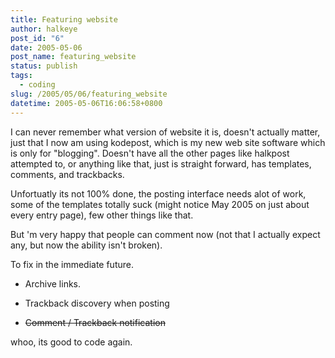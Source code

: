 ```yaml
---
title: Featuring website
author: halkeye
post_id: "6"
date: 2005-05-06
post_name: featuring_website
status: publish
tags:
  - coding
slug: /2005/05/06/featuring_website
datetime: 2005-05-06T16:06:58+0800
---
```


I can never remember what version of website it is, doesn't actually matter, just that I now am using kodepost, which is my new web site software which is only for "blogging". Doesn't have all the other pages like halkpost attempted to, or anything like that, just is straight forward, has templates, comments, and trackbacks.

Unfortuatly its not 100% done, the posting interface needs alot of work, some of the templates totally suck (might notice May 2005 on just about every entry page), few other things like that.

But 'm very happy that people can comment now (not that I actually expect any, but now the ability isn't broken).

To fix in the immediate future.  

* Archive links.  

* Trackback discovery when posting  

* <s>Comment / Trackback notification</s>

whoo, its good to code again.